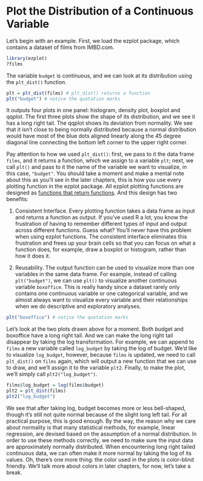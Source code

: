 # Plot the Distribution of a Continuous Variable

Let's begin with an example. First, we load the ezplot package, which contains a dataset of films from IMBD.com. 
```r
library(ezplot)
?films
```

The variable `budget` is continuous, and we can look at its distribution using the `plt_dist()` function. 
```r
plt = plt_dist(films) # plt_dist() returns a function
plt("budget") # notice the quotation marks 
```

It outputs four plots in one panel: histogram, density plot, boxplot and qqplot. The first three plots show the shape of its distribution, and we see it has a long right tail. The qqplot shows its deviation from normality. We see that it isn't close to being normally distributed because a normal distribution would have most of the blue dots aligned linearly along the 45 degree diagonal line connecting the bottom left corner to the upper right corner. 

Pay attention to how we used `plt_dist()`: first, we pass to it the data frame `films`, and it returns a function, which we assign to a variable `plt`; next, we call `plt()` and pass to it the name of the variable we want to visualize, in this case, `"budget"`. You should take a moment and make a mental note about this as you'll see in the later chapters, this is how you use every plotting function in the ezplot package. All ezplot plotting functions are designed as [functions that return functions](http://masterr.org/r/functions-that-return-functions/). And this design has two benefits: 

1. Consistent Interface. Every plotting function takes a data frame as input and returns a function as output. If you've used R a lot, you know the frustration of having to remember different types of input and output across different functions. Guess what? You'll never have this problem when using ezplot functions. The consistent interface eliminates this frustration and frees up your brain cells so that you can focus on what a function does, for example, draw a boxplot or histogram, rather than how it does it. 

2. Reusability. The output function can be used to visualize more than one variables in the same data frame. For example, instead of calling `plt("budget")`, we can use `plt()` to visualize another continuous variable `boxoffice`. This is really handy since a dataset rarely only contains one continuous variable or one categorical variable, and we almost always want to visualize every variable and their relationships when we do descriptive and exploratory analyses. 
```r
plt("boxoffice") # notice the quotation marks 
```

Let's look at the two plots drawn above for a moment. Both budget and boxoffice have a long right tail. And we can make the long right tail disappear by taking the log transformation. For example, we can append to `films` a new variable called `log_budget` by taking the log of budget. We'd like to visualize `log_budget`, however, because `films` is updated, we need to call `plt_dist()` on `films` again, which will output a new function that we can use to draw, and we'll assign it to the variable `plt2`. Finally, to make the plot, we'll simply call `plt2("log_budget")`.
```r
films$log_budget = log(films$budget)
plt2 = plt_dist(films)
plt2("log_budget")
```

We see that after taking log, budget becomes more or less bell-shaped, though it's still not quite normal because of the slight long left tail. For all practical purpose, this is good enough. By the way, the reason why we care about normality is that many statistical methods, for example, linear regression, are devised based on the assumption of a normal distribution. In order to use these methods correctly, we need to make sure the input data are approximately normally distributed. When encountering long right tailed continuous data, we can often make it more normal by taking the log of its values. Oh, there's one more thing: the color used in the plots is color-blind friendly. We'll talk more about colors in later chapters, for now, let's take a break. 